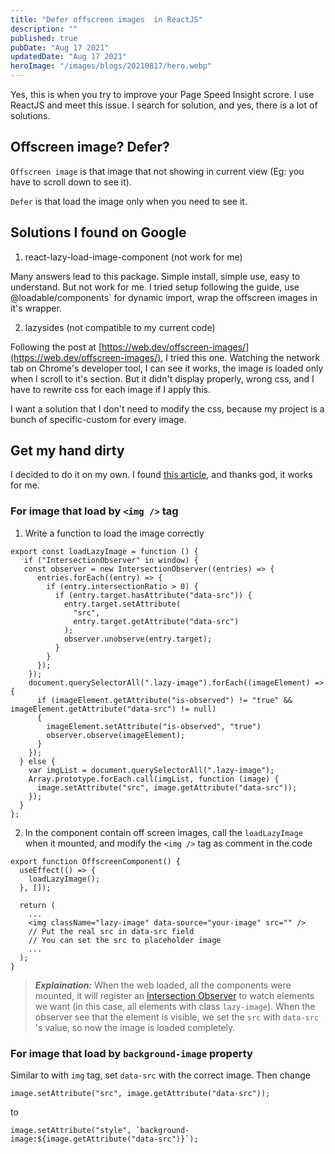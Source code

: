```yaml
---
title: "Defer offscreen images  in ReactJS"
description: ""
published: true
pubDate: "Aug 17 2021"
updatedDate: "Aug 17 2021"
heroImage: "/images/blogs/20210817/hero.webp"
---
```


Yes, this is when you try to improve your Page Speed Insight scrore. I use ReactJS and meet this issue. I search for solution, and yes, there is a lot of solutions.

## Offscreen image? Defer?

`Offscreen image` is that image that not showing in current view (Eg: you have to scroll down to see it).

`Defer` is that load the image only when you need to see it.

## Solutions I found on Google

1.  react-lazy-load-image-component (not work for me)

Many answers lead to this package. Simple install, simple use, easy to understand. But not work for me. I tried setup following the guide, use @loadable/components\` for dynamic import, wrap the offscreen images in it's wrapper.

2. lazysides (not compatible to my current code)

Following the post at [https://web.dev/offscreen-images/](https://web.dev/offscreen-images/), I tried this one. Watching the network tab on Chrome's developer tool, I can see it works, the image is loaded only when I scroll to it's section. But it didn't display properly, wrong css, and I have to rewrite css for each image if I apply this.

I want a solution that I don't need to modify the css, because my project is a bunch of specific-custom for every image.

## Get my hand dirty

I decided to do it on my own. I found [this article](https://www.tezify.com/how-to/defer-offscreen-images/), and thanks god, it works for me.

### For image that load by `<img />` tag

1. Write a function to load the image correctly

```plaintext
export const loadLazyImage = function () {
   if ("IntersectionObserver" in window) {
   const observer = new IntersectionObserver((entries) => {
      entries.forEach((entry) => {
        if (entry.intersectionRatio > 0) {
          if (entry.target.hasAttribute("data-src")) {
            entry.target.setAttribute(
              "src",
              entry.target.getAttribute("data-src")
            );
            observer.unobserve(entry.target);
          }
        }
      });
    });
    document.querySelectorAll(".lazy-image").forEach((imageElement) => {
      if (imageElement.getAttribute("is-observed") != "true" && imageElement.getAttribute("data-src") != null)
      {
        imageElement.setAttribute("is-observed", "true")
        observer.observe(imageElement);
      }
    });
  } else {
    var imgList = document.querySelectorAll(".lazy-image");
    Array.prototype.forEach.call(imgList, function (image) {
      image.setAttribute("src", image.getAttribute("data-src"));
    });
  }
};
```

2. In the component contain off screen images, call the `loadLazyImage` when it mounted, and modify the `<img />` tag as comment in the code

```plaintext
export function OffscreenComponent() {
  useEffect(() => {
    loadLazyImage();
  }, []);

  return (
    ...
    <img className="lazy-image" data-source="your-image" src="" />
    // Put the real src in data-src field
    // You can set the src to placeholder image
    ...
  );
}
```

> **_Explaination:_** When the web loaded, all the components were mounted, it will register an [Intersection Observer](https://developer.mozilla.org/en-US/docs/Web/API/Intersection_Observer_API) to watch elements we want (in this case, all elements with class `lazy-image`). When the observer see that the element is visible, we set the `src` with `data-src` 's value, so now the image is loaded completely.

### For image that load by `background-image` property

Similar to with `img` tag, set `data-src` with the correct image. Then change

```plaintext
image.setAttribute("src", image.getAttribute("data-src"));
```

to

```plaintext
image.setAttribute("style", `background-image:${image.getAttribute("data-src")}`);
```
